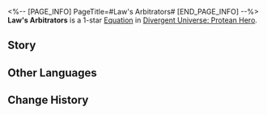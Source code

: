 <%-- [PAGE_INFO]
PageTitle=#Law's Arbitrators#
[END_PAGE_INFO] --%>
{{Equation Infobox
|period   = Protean Hero
|rarity   = 1
|path1    = The Hunt*2
|path2    = Nihility*2
|effect   = For every "{{Trait|Murmur}}" Charge that equals to 1% of the clearing threshold, increases CRIT DMG taken by enemy targets by {{Color|h|1%}}, up to {{Color|h|150%}}.
|mentions = 
}}
'''Law's Arbitrators''' is a 1-star [[Divergent Universe: Protean Hero/Equatoins|Equation]] in [[Divergent Universe: Protean Hero]].

==Story==
{{Description|Unlike your idle songs, this is a serious matter, a matter of principle.<br />Laws and rules have forged the foundation of Amphoreus, so it mustn't waive.<br />Balance is the way all things work, so it mustn't be distorted.<br />We replace the scales with two swords, punishing injustice in all forms.<br />By the judgment of the city alliance, we assume the duty left by gods long fallen.<br />You and I both know the accused is innocent.<br />But innocence does not absolve him of consequence.<br />Persuasion and reason may have their place, but judgment is no farce. We will hold no votes, no referendum, unlike the citizens' assembly.<br />The stars and moon do not change their course for poetry, and the law sheds no tears for death.<br />Begone. You are not the first to beg for mercy, and you will not be the last.}}
<!--
==Gameplay Notes==
* 
-->
==Other Languages==
{{Other Languages
|en   = Law's Arbitrators
|zhs  = 律法裁断官
|zht  = 律法裁斷官
|ja   = {{Rubi|律法|りっぽう}}の{{Rubi|裁断官|さいだんかん}}
|ko   = 율법의 재판관
|es   = Árbitro de la ley
|fr   = Arbitres de la loi
|ru   = Арбитры права
|th   = ผู้ตัดสินทางกฎหมาย
|vi   = Thẩm Phán Luật Pháp
|de   = Schiedsrichter des Gesetzes
|id   = Law's Arbitrators
|pt   = Árbitros da Lei
}}

==Change History==
{{Change History|3.1}}